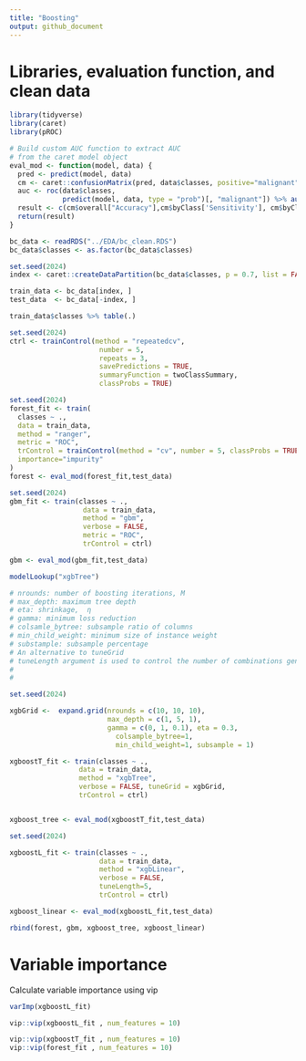 ```yaml
---
title: "Boosting"
output: github_document
---
```


# Libraries, evaluation function, and clean data 

```r
library(tidyverse)
library(caret)
library(pROC)

# Build custom AUC function to extract AUC
# from the caret model object
eval_mod <- function(model, data) {
  pred <- predict(model, data)
  cm <- caret::confusionMatrix(pred, data$classes, positive="malignant")
  auc <- roc(data$classes,
             predict(model, data, type = "prob")[, "malignant"]) %>% auc()
  result <- c(cm$overall["Accuracy"],cm$byClass['Sensitivity'], cm$byClass['Specificity'], cm$byClass['F1'],AUC=auc)
  return(result)
}

bc_data <- readRDS("../EDA/bc_clean.RDS")
bc_data$classes <- as.factor(bc_data$classes)

```


```r
set.seed(2024)
index <- caret::createDataPartition(bc_data$classes, p = 0.7, list = FALSE)

train_data <- bc_data[index, ]
test_data  <- bc_data[-index, ]

train_data$classes %>% table(.)
```

```r
set.seed(2024)
ctrl <- trainControl(method = "repeatedcv", 
                      number = 5, 
                      repeats = 3,  
                      savePredictions = TRUE,
                      summaryFunction = twoClassSummary,
                      classProbs = TRUE)
```

```r
set.seed(2024)
forest_fit <- train(
  classes ~ .,
  data = train_data,                         
  method = "ranger",
  metric = "ROC",
  trControl = trainControl(method = "cv", number = 5, classProbs = TRUE, summaryFunction = twoClassSummary),
  importance="impurity"
)
forest <- eval_mod(forest_fit,test_data)
```

```r
set.seed(2024)
gbm_fit <- train(classes ~ .,
                  data = train_data,
                  method = "gbm",
                  verbose = FALSE,
                  metric = "ROC",
                  trControl = ctrl)

gbm <- eval_mod(gbm_fit,test_data)
```

```r
modelLookup("xgbTree")

# nrounds: number of boosting iterations, M
# max_depth: maximum tree depth
# eta: shrinkage,  η
# gamma: minimum loss reduction
# colsamle_bytree: subsample ratio of columns
# min_child_weight: minimum size of instance weight
# substample: subsample percentage
# An alternative to tuneGrid
# tuneLength argument is used to control the number of combinations generated by this random tuning parameter search.
# 
# 
```

```r
set.seed(2024)

xgbGrid <-  expand.grid(nrounds = c(10, 10, 10), 
                        max_depth = c(1, 5, 1), 
                        gamma = c(0, 1, 0.1), eta = 0.3,
                          colsample_bytree=1, 
                          min_child_weight=1, subsample = 1)

xgboostT_fit <- train(classes ~ .,
                 data = train_data,
                 method = "xgbTree",
                 verbose = FALSE, tuneGrid = xgbGrid,
                 trControl = ctrl)


xgboost_tree <- eval_mod(xgboostT_fit,test_data)
```


```r
set.seed(2024)

xgboostL_fit <- train(classes ~ .,
                      data = train_data,
                      method = "xgbLinear",
                      verbose = FALSE,
                      tuneLength=5,
                      trControl = ctrl)

xgboost_linear <- eval_mod(xgboostL_fit,test_data)
```

```r
rbind(forest, gbm, xgboost_tree, xgboost_linear)
```

# Variable importance
Calculate variable importance using vip
```r
varImp(xgboostL_fit)

vip::vip(xgboostL_fit , num_features = 10) 

vip::vip(xgboostT_fit , num_features = 10) 
vip::vip(forest_fit , num_features = 10) 
```
